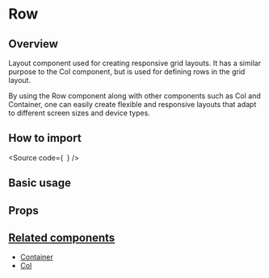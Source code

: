 

<Meta of={Stories} />

<H1>Row</H1>

<H2>Overview</H2>

Layout component used for creating responsive grid layouts. It has a similar purpose
to the Col component, but is used for defining rows in the grid layout.

By using the Row component along with other components such as Col and Container,
one can easily create flexible and responsive layouts that adapt to different screen sizes and device types.

<H2>How to import</H2>

<Source
  code={`
`}
/>

<H2>Basic usage</H2>

<Canvas of={Stories.Base} />

<H2>Props</H2>

<ArgTypes of={Stories} />

## [Related components](#related-components)

- [Container](?path=/docs/components-core-layout-fluid-container--docs)
- [Col](?path=/docs/components-core-layout-fluid-col--docs)
